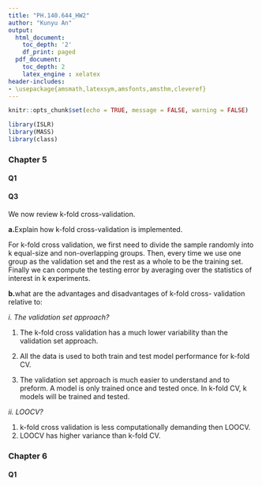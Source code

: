 ```yaml
---
title: "PH.140.644_HW2"
author: "Kunyu An"
output:
  html_document:
    toc_depth: '2'
    df_print: paged
  pdf_document:
    toc_depth: 2
    latex_engine : xelatex
header-includes:
- \usepackage{amsmath,latexsym,amsfonts,amsthm,cleveref}
---
```


```r
knitr::opts_chunk$set(echo = TRUE, message = FALSE, warning = FALSE)
```


```r
library(ISLR)
library(MASS) 
library(class)
```

### Chapter 5
#### Q1



#### Q3 
We now review k-fold cross-validation.

**a.**Explain how k-fold cross-validation is implemented.

For k-fold cross validation, we first need to divide the sample randomly into k equal-size and non-overlapping groups. Then, every time we use one group as the validation set and the rest as a whole to be the training set. Finally we can compute the testing error by averaging over the statistics of interest in k experiments.

**b.**what are the advantages and disadvantages of k-fold cross-
validation relative to:

*i. The validation set approach?*

1. The k-fold cross validation has a much lower variability than the validation set approach. 

2. All the data is used to both train and test model performance for k-fold CV.

3. The validation set approach is much easier to understand and to preform. A model is only trained once and tested once. In k-fold CV, k models will be trained and tested.

*ii. LOOCV?*

1. k-fold cross validation is less computationally demanding then LOOCV.
2. LOOCV has higher variance than k-fold CV.

### Chapter 6
#### Q1
